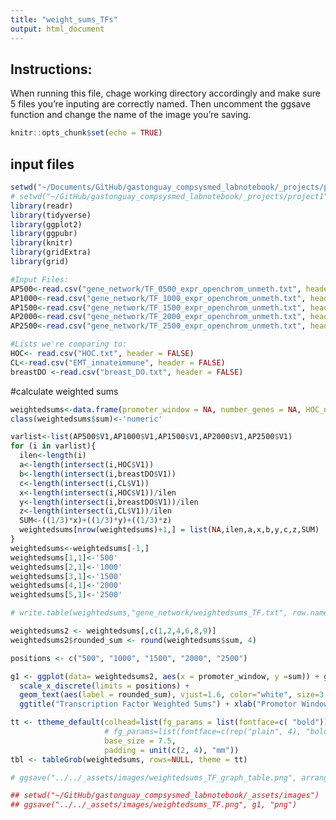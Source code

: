 ```yaml
---
title: "weight_sums_TFs"
output: html_document
---
```


## Instructions:
When running this file, chage working directory accordingly and make sure 5 files you're inputing are correctly named. Then uncomment the ggsave function and change the name of the image you're saving.


```r
knitr::opts_chunk$set(echo = TRUE)
```

## input files



```r

setwd("~/Documents/GitHub/gastonguay_compsysmed_labnotebook/_projects/project1")
# setwd("~/GitHub/gastonguay_compsysmed_labnotebook/_projects/project1")
library(readr)
library(tidyverse)
library(ggplot2)
library(ggpubr)
library(knitr)
library(gridExtra)
library(grid)

#Input Files:
AP500<-read.csv("gene_network/TF_0500_expr_openchrom_unmeth.txt", header = FALSE)
AP1000<-read.csv("gene_network/TF_1000_expr_openchrom_unmeth.txt", header = FALSE)
AP1500<-read.csv("gene_network/TF_1500_expr_openchrom_unmeth.txt", header = FALSE)
AP2000<-read.csv("gene_network/TF_2000_expr_openchrom_unmeth.txt", header = FALSE)
AP2500<-read.csv("gene_network/TF_2500_expr_openchrom_unmeth.txt", header = FALSE)

#Lists we're comparing to:
HOC<- read.csv("HOC.txt", header = FALSE)
CL<-read.csv("EMT_innateimmune", header = FALSE)
breastDO <-read.csv("breast_DO.txt", header = FALSE)
```

#calculate weighted sums
```r
weightedsums<-data.frame(promoter_window = NA, number_genes = NA, HOC_num= NA, HOC_perc= NA, breastDO_num= NA, breastDO_perc= NA, CLgenes_num=NA, CLgenes_perc=NA, sum=NA)
class(weightedsums$sum)<-'numeric'

varlist<-list(AP500$V1,AP1000$V1,AP1500$V1,AP2000$V1,AP2500$V1)
for (i in varlist){
  ilen<-length(i)
  a<-length(intersect(i,HOC$V1))
  b<-length(intersect(i,breastDO$V1))
  c<-length(intersect(i,CL$V1))
  x<-length(intersect(i,HOC$V1))/ilen
  y<-length(intersect(i,breastDO$V1))/ilen
  z<-length(intersect(i,CL$V1))/ilen
  SUM<-((1/3)*x)+((1/3)*y)+((1/3)*z)
  weightedsums[nrow(weightedsums)+1,] = list(NA,ilen,a,x,b,y,c,z,SUM)
}
weightedsums<-weightedsums[-1,]
weightedsums[1,1]<-'500'
weightedsums[2,1]<-'1000'
weightedsums[3,1]<-'1500'
weightedsums[4,1]<-'2000'
weightedsums[5,1]<-'2500'

# write.table(weightedsums,"gene_network/weightedsums_TF.txt", row.names=FALSE, quote = FALSE)

weightedsums2 <- weightedsums[,c(1,2,4,6,8,9)]
weightedsums2$rounded_sum <- round(weightedsums$sum, 4)

positions <- c("500", "1000", "1500", "2000", "2500")

g1 <- ggplot(data= weightedsums2, aes(x = promoter_window, y =sum)) + geom_bar(stat="identity", aes(fill = promoter_window)) +
  scale_x_discrete(limits = positions) +
  geom_text(aes(label = rounded_sum), vjust=1.6, color="white", size=3.5) +
  ggtitle("Transcription Factor Weighted Sums") + xlab("Promotor Window Size") +ylab("Weighted Sum") + theme(legend.position = "none")

tt <- ttheme_default(colhead=list(fg_params = list(fontface=c( "bold"))),
                     # fg_params=list(fontface=c(rep("plain", 4), "bold.italic")),
                     base_size = 7.5,
                     padding = unit(c(2, 4), "mm"))
tbl <- tableGrob(weightedsums, rows=NULL, theme = tt)

# ggsave("../../_assets/images/weightedsums_TF_graph_table.png", arrangeGrob(g1, tbl, nrow = 2, heights = c(3,1)), "png")

## setwd("~/GitHub/gastonguay_compsysmed_labnotebook/_assets/images")
## ggsave("../../_assets/images/weightedsums_TF.png", g1, "png")

```
